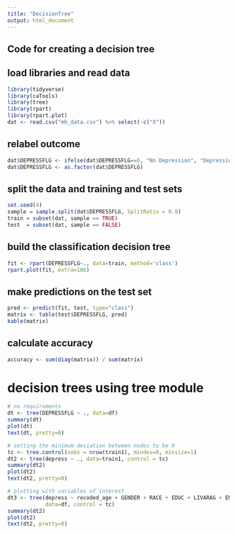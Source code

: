 ---
title: "DecisionTree"
output: html_document
---
## Code for creating a decision tree

## load libraries and read data
```{r}
library(tidyverse)
library(caTools)
library(tree)
library(rpart)
library(rpart.plot)
dat <- read.csv("mh_data.csv") %>% select(-c("X"))
```

## relabel outcome
```{r}
dat$DEPRESSFLG <- ifelse(dat$DEPRESSFLG==0, "No Depression", "Depression")
dat$DEPRESSFLG <- as.factor(dat$DEPRESSFLG)
```

## split the data and training and test sets
```{r}
set.seed(4)
sample = sample.split(dat$DEPRESSFLG, SplitRatio = 0.8)
train = subset(dat, sample == TRUE)
test  = subset(dat, sample == FALSE)
```

## build the classification decision tree
```{r}
fit <- rpart(DEPRESSFLG~., data=train, method='class')
rpart.plot(fit, extra=106)
```

## make predictions on the test set
```{r}
pred <- predict(fit, test, type="class")
matrix <- table(test$DEPRESSFLG, pred)
kable(matrix)
```

## calculate accuracy
```{r}
accuracy <- sum(diag(matrix)) / sum(matrix)
```


# decision trees using tree module
```{r}
# no requirements
dt <- tree(DEPRESSFLG ~ ., data=df)
summary(dt)
plot(dt)
text(dt, pretty=0)

# setting the minimum deviation between nodes to be 0
tc <- tree.control(nobs = nrow(train1), mindev=0, minsize=1)
dt2 <- tree(depress ~ ., data=train1, control = tc)
summary(dt2)
plot(dt2)
text(dt2, pretty=0)

# plotting with variables of interest
dt3 <- tree(depress ~ recoded_age + GENDER + RACE + EDUC + LIVARAG + EMPLOY, 
            data=df, control = tc)
summary(dt2)
plot(dt2)
text(dt2, pretty=0)
```
